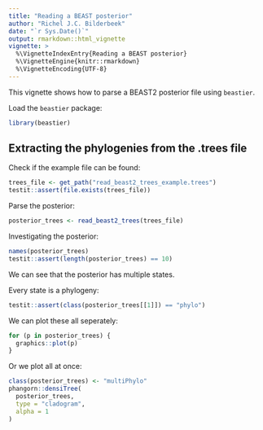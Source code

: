 ```yaml
---
title: "Reading a BEAST posterior"
author: "Richel J.C. Bilderbeek"
date: "`r Sys.Date()`"
output: rmarkdown::html_vignette
vignette: >
  %\VignetteIndexEntry{Reading a BEAST posterior}
  %\VignetteEngine{knitr::rmarkdown}
  %\VignetteEncoding{UTF-8}
---
```


This vignette shows how to parse a BEAST2 posterior file using `beastier`.

Load the `beastier` package:

```r
library(beastier)
```


## Extracting the phylogenies from the .trees file

Check if the example file can be found:

```r
trees_file <- get_path("read_beast2_trees_example.trees")
testit::assert(file.exists(trees_file))
```

Parse the posterior:

```r
posterior_trees <- read_beast2_trees(trees_file)
```

Investigating the posterior:

```r
names(posterior_trees)
testit::assert(length(posterior_trees) == 10)
```

We can see that the posterior has multiple states.

Every state is a phylogeny:

```r
testit::assert(class(posterior_trees[[1]]) == "phylo")
```

We can plot these all seperately:

```r
for (p in posterior_trees) {
  graphics::plot(p)
}
```

Or we plot all at once:

```r
class(posterior_trees) <- "multiPhylo"
phangorn::densiTree(
  posterior_trees, 
  type = "cladogram", 
  alpha = 1
)
```
